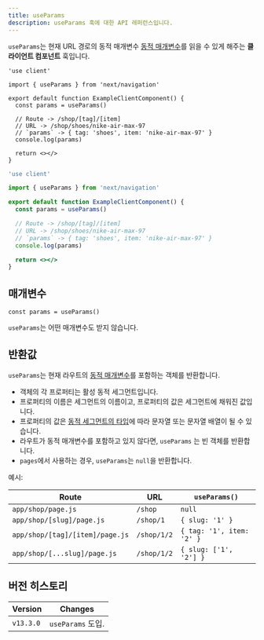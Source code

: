 ```yaml
---
title: useParams
description: useParams 훅에 대한 API 레퍼런스입니다.
---
```


`useParams`는 현재 URL 경로의 동적 매개변수 [동적 매개변수](/docs/app/building-your-application/routing/dynamic-routes)를 읽을 수 있게 해주는 **클라이언트 컴포넌트** 훅입니다.

```tsx filename="app/example-client-component.tsx" switcher
'use client'

import { useParams } from 'next/navigation'

export default function ExampleClientComponent() {
  const params = useParams()

  // Route -> /shop/[tag]/[item]
  // URL -> /shop/shoes/nike-air-max-97
  // `params` -> { tag: 'shoes', item: 'nike-air-max-97' }
  console.log(params)

  return <></>
}
```

```jsx filename="app/example-client-component.js" switcher
'use client'

import { useParams } from 'next/navigation'

export default function ExampleClientComponent() {
  const params = useParams()

  // Route -> /shop/[tag]/[item]
  // URL -> /shop/shoes/nike-air-max-97
  // `params` -> { tag: 'shoes', item: 'nike-air-max-97' }
  console.log(params)

  return <></>
}
```

## 매개변수

```tsx
const params = useParams()
```

`useParams`는 어떤 매개변수도 받지 않습니다.

## 반환값

`useParams`는 현재 라우트의 [동적 매개변수](/docs/app/building-your-application/routing/dynamic-routes)를 포함하는 객체를 반환합니다.

- 객체의 각 프로퍼티는 활성 동적 세그먼트입니다.
- 프로퍼티의 이름은 세그먼트의 이름이고, 프로퍼티의 값은 세그먼트에 채워진 값입니다.
- 프로퍼티의 값은 [동적 세그먼트의 타입](/docs/app/building-your-application/routing/dynamic-routes)에 따라 문자열 또는 문자열 배열이 될 수 있습니다.
- 라우트가 동적 매개변수를 포함하고 있지 않다면, `useParams` 는 빈 객체를 반환합니다.
- `pages`에서 사용하는 경우, `useParams`는 `null`을 반환합니다.

예시:

| Route                           | URL         | `useParams()`             |
| ------------------------------- | ----------- | ------------------------- |
| `app/shop/page.js`              | `/shop`     | `null`                    |
| `app/shop/[slug]/page.js`       | `/shop/1`   | `{ slug: '1' }`           |
| `app/shop/[tag]/[item]/page.js` | `/shop/1/2` | `{ tag: '1', item: '2' }` |
| `app/shop/[...slug]/page.js`    | `/shop/1/2` | `{ slug: ['1', '2'] }`    |

## 버전 히스토리

| Version   | Changes           |
| --------- | ----------------- |
| `v13.3.0` | `useParams` 도입. |
